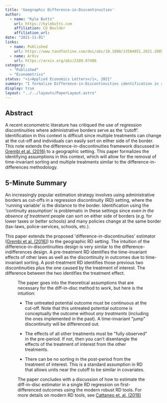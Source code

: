 ```yaml
---
title: 'Geographic Difference-in-Discontinuities'
author:
  - name: "Kyle Butts"
    url: https://kylebutts.com
    affiliation: CU Boulder
    affiliation_url: 
date: "2021-11-01"
links: 
  - name: Published
    url: https://www.tandfonline.com/doi/abs/10.1080/13504851.2021.2005236
  - name: ArXiv
    url: https://arxiv.org/abs/2109.07406
category: 
  - "Published"
  - "Econometrics"
status: "<i>Applied Economics Letters</i>, 2021"
summary: "I formalize Difference-in-Discontinuities identification in a spatial setting."
display: true
layout: "../../layouts/PaperLayout.astro"
---
```


## Abstract

A recent econometric literature has critiqued the use of regression discontinuities where administrative borders serve as the ‘cutoff’. Identification in this context is difficult since multiple treatments can change at the cut-off and individuals can easily sort on either side of the border. This note extends the difference-in-discontinuities framework discussed in [Grembi et al. (2016)](https://www.aeaweb.org/articles?id=10.1257/app.20150076) to a geographic setting. This paper formalizes the identifying assumptions in this context, which will allow for the removal of time-invariant sorting and multiple treatments similar to the difference-in-differences methodology.

## 5-Minute Summary

An increasingly popular estimation strategy involves using administrative borders as cut-offs in a regression discontinuity (RD) setting, where the 'running variable' is the distance to the border. Identification using the 'continuity assumption' is problematic in these settings since *even in the absence of treatment* people can sort on either side of borders (e.g. for lower taxes or better schools) and many policies change at the same border (tax-laws, police-services, schools, etc.).

This paper extends the proposed 'difference-in-discontinuities' estimator ([Grembi et al. (2016)](https://www.aeaweb.org/articles?id=10.1257/app.20150076))  to the geographic RD setting. The intuition of the difference-in-discontinuities design is very similar to the difference-indifferences design. A pre-treatment RD identifies the time-invariant effects of other laws as well as the discontinuity in outcomes due to time-invariant sorting. A post-treatment RD identifies those previous two discontinuities plus the one caused by the treatment of interest. The difference between the two identifies the treatment effect.

<Figure src="/images/diff_in_disc.png" alt="Example identification in the geographic difference-in-discontinuities estimator" />

The paper goes into the theoretical assumptions that are necessary for the diff-in-disc method to work, but here is the intuition:

- The untreated potential outcome must be continuous at the cut-off. Note that this untreated potential outcome is conceptually the outcome without *any treatments* (including the ones implemented in the past). A time-invariant "jump" discontinuity will be differenced out. 

- The effects of all other treatments must be "fully observed" in the pre-period. If not, then you can't disentangle the effects of the treatment of interest from the other treatments.

- There can be no sorting in the post-period from the treatment of interest. This is a standard assumption in RD that allows units near the cutoff to be similar in covariates.

The paper concludes with a discussion of how to estimate the diff-in-disc estimator in a single RD regression on first-differenced outcomes using the modern robust RD tools. For more details on modern RD tools, see [Cattaneo et. al. (2019)](https://cattaneo.princeton.edu/books/Cattaneo-Idrobo-Titiunik_2019_CUP-Vol1.pdf)


